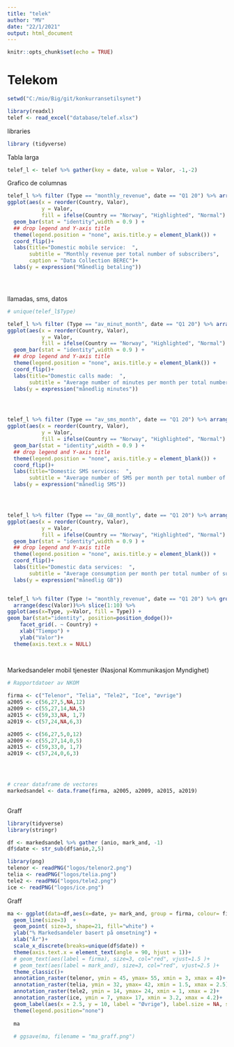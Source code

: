 ---
title: "telek"
author: "MV"
date: "22/1/2021"
output: html_document
---

```{r setup, include=FALSE}
knitr::opts_chunk$set(echo = TRUE)
```

# Telekom

```{r}

setwd("C:/mio/Big/git/konkurransetilsynet")

library(readxl)
telef <- read_excel("database/telef.xlsx")

```

libraries

```{r}
library (tidyverse)
```

Tabla larga

```{r}
telef_l <- telef %>% gather(key = date, value = Valor, -1,-2)
```


Grafico de columnas

```{r}

telef_l %>% filter (Type == "monthly_revenue", date == "Q1 20") %>% arrange(desc(Valor)) %>% slice(1:20) %>% 
ggplot(aes(x = reorder(Country, Valor), 
           y = Valor, 
           fill = ifelse(Country == "Norway", "Highlighted", "Normal") )) + 
  geom_bar(stat = "identity",width = 0.9 ) + 
  ## drop legend and Y-axis title
  theme(legend.position = "none", axis.title.y = element_blank()) +
  coord_flip()+
  labs(title="Domestic mobile service:  ",
       subtitle = "Monthly revenue per total number of subscribers",
       caption = "Data Collection BEREC")+
  labs(y = expression("Månedlig betaling"))





```
llamadas, sms, datos

```{r}

# unique(telef_l$Type)

telef_l %>% filter (Type == "av_minut_month", date == "Q1 20") %>% arrange(desc(Valor)) %>% slice(1:20) %>% 
ggplot(aes(x = reorder(Country, Valor), 
           y = Valor, 
           fill = ifelse(Country == "Norway", "Highlighted", "Normal") )) + 
  geom_bar(stat = "identity",width = 0.9 ) + 
  ## drop legend and Y-axis title
  theme(legend.position = "none", axis.title.y = element_blank()) +
  coord_flip()+
  labs(title="Domestic calls made:  ",
       subtitle = "Average number of minutes per month per total number of subscribers", caption = "Data Collection BEREC")+
  labs(y = expression("månedlig minutes"))




telef_l %>% filter (Type == "av_sms_month", date == "Q1 20") %>% arrange(desc(Valor)) %>% slice(1:20) %>% 
ggplot(aes(x = reorder(Country, Valor), 
           y = Valor, 
           fill = ifelse(Country == "Norway", "Highlighted", "Normal") )) + 
  geom_bar(stat = "identity",width = 0.9 ) + 
  ## drop legend and Y-axis title
  theme(legend.position = "none", axis.title.y = element_blank()) +
  coord_flip()+
  labs(title="Domestic SMS services:  ",
       subtitle = "Average number of SMS per month per total number of subscribers", caption = "Data Collection BEREC")+
  labs(y = expression("månedlig SMS"))




telef_l %>% filter (Type == "av_GB_montly", date == "Q1 20") %>% arrange(desc(Valor)) %>% slice(1:20) %>% 
ggplot(aes(x = reorder(Country, Valor), 
           y = Valor, 
           fill = ifelse(Country == "Norway", "Highlighted", "Normal") )) + 
  geom_bar(stat = "identity",width = 0.9 ) + 
  ## drop legend and Y-axis title
  theme(legend.position = "none", axis.title.y = element_blank()) +
  coord_flip()+
  labs(title="Domestic data services:  ",
       subtitle = "Average consumption per month per total number of subscribers (GB)", caption = "Data Collection BEREC")+
  labs(y = expression("månedlig GB"))



```

```{r}


telef_l %>% filter (Type != "monthly_revenue", date == "Q1 20") %>% group_by(Type, Country) %>%
  arrange(desc(Valor))%>% slice(1:10) %>%
ggplot(aes(x=Type, y=Valor, fill = Type)) + 
geom_bar(stat="identity", position=position_dodge())+
    facet_grid(. ~ Country) + 
    xlab("Tiempo") + 
    ylab("Valor")+
  theme(axis.text.x = NULL)
  
  


```


Markedsandeler mobil tjenester 
(Nasjonal Kommunikasjon Myndighet)

```{r}
# Rapportdatoer av NKOM

firma <- c("Telenor", "Telia", "Tele2", "Ice", "øvrige")
a2005 <- c(56,27,5,NA,12)
a2009 <- c(55,27,14,NA,5)
a2015 <- c(59,33,NA, 1,7)
a2019 <- c(57,24,NA,6,3)

a2005 <- c(56,27,5,0,12)
a2009 <- c(55,27,14,0,5)
a2015 <- c(59,33,0, 1,7)
a2019 <- c(57,24,0,6,3)




# crear dataframe de vectores
markedsandel <- data.frame(firma, a2005, a2009, a2015, a2019)
                        
```

Graff

```{r}
library(tidyverse)
library(stringr)
```

```{r}

df <- markedsandel %>% gather (anio, mark_and, -1)
df$date <- str_sub(df$anio,2,5)

library(png)
telenor <- readPNG("logos/telenor2.png")
telia <- readPNG("logos/telia.png")
tele2 <- readPNG("logos/tele2.png")
ice <- readPNG("logos/ice.png")


```

Graff

```{r}
ma <- ggplot(data=df,aes(x=date, y= mark_and, group = firma, colour= firma)) + 
  geom_line(size=3)  + 
  geom_point( size=3, shape=21, fill="white") +
  ylab("% Markedsandeler basert på omsetning") + 
  xlab("År")+
  scale_x_discrete(breaks=unique(df$date)) +
  theme(axis.text.x = element_text(angle = 90, hjust = 1))+
  # geom_text(aes(label = firma), size=3, col="red", vjust=1.5 )+
  # geom_text(aes(label = mark_and), size=3, col="red", vjust=2.5 )+
  theme_classic()+
  annotation_raster(telenor, ymin = 45, ymax= 55, xmin = 3, xmax = 4)+
  annotation_raster(telia, ymin = 32, ymax= 42, xmin = 1.5, xmax = 2.5)+
  annotation_raster(tele2, ymin = 14, ymax= 24, xmin = 1, xmax = 2)+
  annotation_raster(ice, ymin = 7, ymax= 17, xmin = 3.2, xmax = 4.2)+
  geom_label(aes(x = 2.5, y = 10, label = "Øvrige"), label.size = NA, size = 4, col = "black")+
  theme(legend.position="none")
  
  ma
  
  # ggsave(ma, filename = "ma_graff.png")
  
  
```





